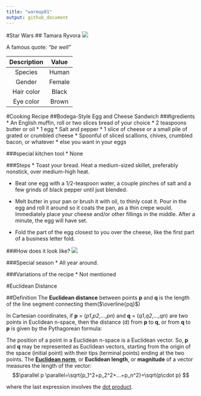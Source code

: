 ```yaml
---
title: "warmup01"
output: github_document
---
```

#Star Wars
## Tamara Ryvora
![](https://vignette.wikia.nocookie.net/starwars/images/5/55/Tam_Resistance.png/revision/latest/scale-to-width-down/325?cb=20190101033429)

A famous quote:
_"be well"_

Description|Value
:---:|:---:
Species|Human
Gender|Female
Hair color|Black
Eye color|Brown

#Cooking Recipe
##Bodega-Style Egg and Cheese Sandwich
###Igredients
* An English muffin, roll or two slices bread of your choice
* 2 teaspoons butter or oil
* 1 egg
* Salt and pepper
* 1 slice of cheese or a small pile of grated or crumbled cheese
* Spoonful of sliced scallions, chives, crumbled bacon, or whatever 
* else you want in your eggs

###special kitchen tool
* None

###Steps 
* Toast your bread. Heat a medium-sized skillet, preferably nonstick, over medium-high heat.

* Beat one egg with a 1/2-teaspoon water, a couple pinches of salt and a few grinds of black pepper until just blended.

* Melt butter in your pan or brush it with oil, to thinly coat it. Pour in the egg and roll it around so it coats the pan, as a thin crepe would. Immediately place your cheese and/or other fillings in the middle. After a minute, the egg will have set.

* Fold the part of the egg closest to you over the cheese, like the first part of a business letter fold. 

###How does it look like?
![](https://farm8.staticflickr.com/7885/46117128725_b434e25c19_z.jpg)

###Special season
* All year around.

###Variations of the recipe
* Not mentioned


#Euclidean Distance

##Definition
The **Euclidean distance** between points **p** and **q** is the length of the line segment connecting them($\overline{pq}$)

In Cartesian coordinates, if **p** = (_p1_,_p2_,...,_pn_) and **q** = (_q1_,_q2_,...,_qn_) are two points in Euclidean n-space, then the distance (d) from **p** to **q**, or from **q** to **p** is given by the Pythagorean formula:

\begin{equation}
	\begin{split}
	\ d(q,p) = d(p,q)&=\sqrt{(q_1-p_1)^2+(q_2-p_2)^2+...+(q_n-p_n)^2}\\&= \sqrt{\sum{(q_i-p_i)^2}}
	\end{split}
\end{equation}
            
The position of a point in a Euclidean n-space is a Euclidean vector. So, **p** and **q** may be represented as Euclidean vectors, starting from the origin of the space (initial point) with their tips (terminal points) ending at the two points. The [**Euclidean norm**](https://en.wikipedia.org/wiki/Norm_(mathematics)#Euclidean_norm), or **Euclidean length**, or **magnitude** of a vector measures the length of the vector:
$$\parallel p \parallel=\sqrt{p_1^2+p_2^2+...+p_n^2}=\sqrt{p\cdot p} $$

where the last expression involves the [dot product](https://en.wikipedia.org/wiki/Dot_product).
